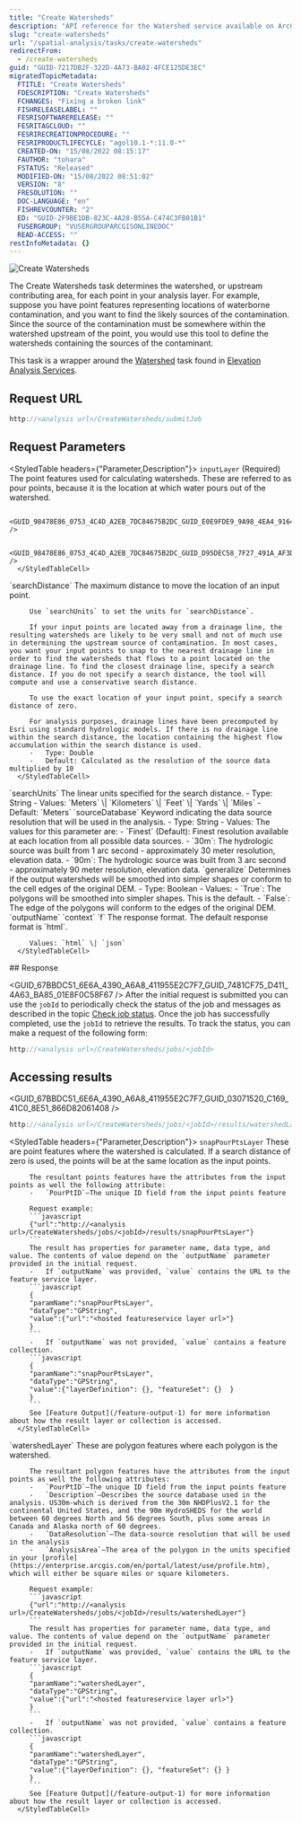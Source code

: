 ```yaml
---
title: "Create Watersheds"
description: "API reference for the Watershed service available on ArcGIS Online."
slug: "create-watersheds"
url: "/spatial-analysis/tasks/create-watersheds"
redirectFrom:
  - /create-watersheds
guid: "GUID-7217DB2F-322D-4A73-BA02-4FCE125DE3EC"
migratedTopicMetadata:
  FTITLE: "Create Watersheds"
  FDESCRIPTION: "Create Watersheds"
  FCHANGES: "Fixing a broken link"
  FISHRELEASELABEL: ""
  FESRISOFTWARERELEASE: ""
  FESRITAGCLOUD: ""
  FESRIRECREATIONPROCEDURE: ""
  FESRIPRODUCTLIFECYCLE: "agol10.1-*:11.0-*"
  CREATED-ON: "15/08/2022 08:15:17"
  FAUTHOR: "tohara"
  FSTATUS: "Released"
  MODIFIED-ON: "15/08/2022 08:51:02"
  VERSION: "8"
  FRESOLUTION: ""
  DOC-LANGUAGE: "en"
  FISHREVCOUNTER: "2"
  ED: "GUID-2F9BE1DB-823C-4A28-B55A-C474C3FB01B1"
  FUSERGROUP: "VUSERGROUPARCGISONLINEDOC"
  READ-ACCESS: ""
restInfoMetadata: {}
---
```



![Create Watersheds](../../images/GUID-4DE64CF6-2A02-46F6-8AE4-4D9227AAB71C-web.png)

The Create Watersheds task determines the watershed, or upstream contributing area, for each point in your analysis layer. For example, suppose you have point features representing locations of waterborne contamination, and you want to find the likely sources of the contamination. Since the source of the contamination must be somewhere within the watershed upstream of the point, you would use this tool to define the watersheds containing the sources of the contaminant.

This task is a wrapper around the [Watershed](http://developers.arcgis.com/rest/elevation/api-reference/watershed.htm) task found in [Elevation Analysis Services](http://developers.arcgis.com/rest/elevation/api-reference/get-started-with-elevation-services.htm).

## Request URL

```javascript
http://<analysis url>/CreateWatersheds/submitJob
```

## Request Parameters
<StyledTable headers={"Parameter,Description"}>
   <StyledTableRow>
      <StyledTableCell cellStyle="markdown">
         `inputLayer`
         (Required)
      </StyledTableCell>
      <StyledTableCell cellStyle="markdown">
         The point features used for calculating watersheds. These are referred to as pour points, because it is the location at which water pours out of the watershed.

         <GUID_98478E86_0753_4C4D_A2EB_7DC84675B2DC_GUID_E0E9FDE9_9A98_4EA4_9164_0E878BADF591 />

         <GUID_98478E86_0753_4C4D_A2EB_7DC84675B2DC_GUID_D95DEC58_7F27_491A_AF3D_6E6A3C0A6F2D />
      </StyledTableCell>
   </StyledTableRow>
   <StyledTableRow>
      <StyledTableCell cellStyle="markdown">
         `searchDistance`
      </StyledTableCell>
      <StyledTableCell cellStyle="markdown">
         The maximum distance to move the location of an input point.

         Use `searchUnits` to set the units for `searchDistance`.

         If your input points are located away from a drainage line, the resulting watersheds are likely to be very small and not of much use in determining the upstream source of contamination. In most cases, you want your input points to snap to the nearest drainage line in order to find the watersheds that flows to a point located on the drainage line. To find the closest drainage line, specify a search distance. If you do not specify a search distance, the tool will compute and use a conservative search distance.

         To use the exact location of your input point, specify a search distance of zero.

         For analysis purposes, drainage lines have been precomputed by Esri using standard hydrologic models. If there is no drainage line within the search distance, the location containing the highest flow accumulation within the search distance is used.
         -   Type: Double
         -   Default: Calculated as the resolution of the source data multiplied by 10
      </StyledTableCell>
   </StyledTableRow>
   <StyledTableRow>
      <StyledTableCell cellStyle="markdown">
         `searchUnits`
      </StyledTableCell>
      <StyledTableCell cellStyle="markdown">
         The linear units specified for the search distance.
         -   Type: String
         -   Values: `Meters` \| `Kilometers` \| `Feet` \| `Yards` \| `Miles`
         -   Default: `Meters`
      </StyledTableCell>
   </StyledTableRow>
   <StyledTableRow>
      <StyledTableCell cellStyle="markdown">
         `sourceDatabase`
      </StyledTableCell>
      <StyledTableCell cellStyle="markdown">
         Keyword indicating the data source resolution that will be used in the analysis.
         -   Type: String
         -   Values: The values for this parameter are:
            -   `Finest` (Default): Finest resolution available at each location from all possible data sources.
            -   `30m`: The hydrologic source was built from 1 arc second - approximately 30 meter resolution, elevation data.
            -   `90m`: The hydrologic source was built from 3 arc second - approximately 90 meter resolution, elevation data.
      </StyledTableCell>
   </StyledTableRow>
   <StyledTableRow>
      <StyledTableCell cellStyle="markdown">
         `generalize`
      </StyledTableCell>
      <StyledTableCell cellStyle="markdown">
         Determines if the output watersheds will be smoothed into simpler shapes or conform to the cell edges of the original DEM.
         -   Type: Boolean
         -   Values:
         -   `True`: The polygons will be smoothed into simpler shapes. This is the default.
         -   `False`: The edge of the polygons will conform to the edges of the original DEM.
      </StyledTableCell>
   </StyledTableRow>
   <StyledTableRow>
      <StyledTableCell cellStyle="markdown">
         `outputName`
      </StyledTableCell>
      <StyledTableCell cellStyle="markdown">
         <GUID_98478E86_0753_4C4D_A2EB_7DC84675B2DC_GUID_E836F966_C272_43B1_9BF9_55BA03755A13 />
      </StyledTableCell>
   </StyledTableRow>
   <StyledTableRow>
      <StyledTableCell cellStyle="markdown">
         `context`
      </StyledTableCell>
      <StyledTableCell cellStyle="markdown">
         <GUID_98478E86_0753_4C4D_A2EB_7DC84675B2DC_GUID_E671F554_89D2_4CAD_B032_525E1CE90C18 />
      </StyledTableCell>
   </StyledTableRow>
   <StyledTableRow>
      <StyledTableCell cellStyle="markdown">
         `f`
      </StyledTableCell>
      <StyledTableCell cellStyle="markdown">
         The response format. The default response format is `html`.

         Values: `html` \| `json`
      </StyledTableCell>
   </StyledTableRow>
</StyledTable>
## Response
<GUID_67BBDC51_6E6A_4390_A6A8_411955E2C7F7_GUID_D4574F98_5D00_467C_BE89_524529F67768 />

<GUID_67BBDC51_6E6A_4390_A6A8_411955E2C7F7_GUID_7481CF75_D411_4A63_BA85_01E8F0C58F67 />
After the initial request is submitted you can use the `jobId` to periodically check the status of the job and messages as described in the topic [Check job status](/checking-job-status-1). Once the job has successfully completed, use the `jobId` to retrieve the results. To track the status, you can make a request of the following form:
```javascript
http://<analysis url>/CreateWatersheds/jobs/<jobId>
```
## Accessing results
<GUID_67BBDC51_6E6A_4390_A6A8_411955E2C7F7_GUID_03071520_C169_41C0_8E51_866D82061408 />
```javascript
http://<analysis url>/CreateWatersheds/jobs/<jobId>/results/watershedLayer?token=<your token>&f=json
```
<StyledTable headers={"Parameter,Description"}>
   <StyledTableRow>
      <StyledTableCell cellStyle="markdown">
         `snapPourPtsLayer`
      </StyledTableCell>
      <StyledTableCell cellStyle="markdown">
         These are point features where the watershed is calculated. If a search distance of zero is used, the points will be at the same location as the input points.

         The resultant points features have the attributes from the input points as well the following attribute:
         -   `PourPtID`—The unique ID field from the input points feature

         Request example:
         ```javascript
         {"url":"http://<analysis url>/CreateWatersheds/jobs/<jobId>/results/snapPourPtsLayer"}
         ```
         The result has properties for parameter name, data type, and value. The contents of value depend on the `outputName` parameter provided in the initial request.
         -   If `outputName` was provided, `value` contains the URL to the feature service layer.
         ```javascript
         {
         "paramName":"snapPourPtsLayer",
         "dataType":"GPString",
         "value":{"url":"<hosted featureservice layer url>"}
         }
         ```
         -   If `outputName` was not provided, `value` contains a feature collection.
         ```javascript
         {
         "paramName":"snapPourPtsLayer",
         "dataType":"GPString",
         "value":{"layerDefinition": {}, "featureSet": {}  }
         }
         ```
         See [Feature Output](/feature-output-1) for more information about how the result layer or collection is accessed.
      </StyledTableCell>
   </StyledTableRow>
   <StyledTableRow>
      <StyledTableCell cellStyle="markdown">
         `watershedLayer`
      </StyledTableCell>
      <StyledTableCell cellStyle="markdown">
         These are polygon features where each polygon is the watershed.

         The resultant polygon features have the attributes from the input points as well the following attributes:
         -   `PourPtID`—The unique ID field from the input points feature
         -   `Description`—Describes the source database used in the analysis. US30m-which is derived from the 30m NHDPlusV2.1 for the continental United States, and the 90m HydroSHEDS for the world between 60 degrees North and 56 degrees South, plus some areas in Canada and Alaska north of 60 degrees.
         -   `DataResolution`—The data-source resolution that will be used in the analysis
         -   `AnalysisArea`—The area of the polygon in the units specified in your [profile](https://enterprise.arcgis.com/en/portal/latest/use/profile.htm), which will either be square miles or square kilometers.

         Request example:
         ```javascript
         {"url":"http://<analysis url>/CreateWatersheds/jobs/<jobId>/results/watershedLayer"}
         ```
         The result has properties for parameter name, data type, and value. The contents of value depend on the `outputName` parameter provided in the initial request.
         -   If `outputName` was provided, `value` contains the URL to the feature service layer.
         ```javascript
         {
         "paramName":"watershedLayer",
         "dataType":"GPString",
         "value":{"url":"<hosted featureservice layer url>"}
         }
         ```
         -   If `outputName` was not provided, `value` contains a feature collection.
         ```javascript
         {
         "paramName":"watershedLayer",
         "dataType":"GPString",
         "value":{"layerDefinition": {}, "featureSet": {} }
         }
         ```
         See [Feature Output](/feature-output-1) for more information about how the result layer or collection is accessed.
      </StyledTableCell>
   </StyledTableRow>
</StyledTable>

